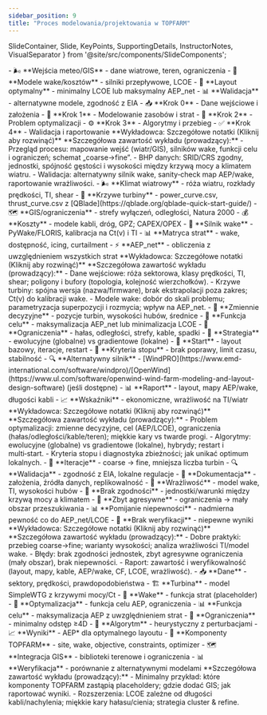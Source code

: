 ```yaml
---
sidebar_position: 9
title: "Proces modelowania/projektowania w TOPFARM"
---
```


  SlideContainer, 
  Slide, 
  KeyPoints, 
  SupportingDetails, 
  InstructorNotes,
  VisualSeparator 
} from '@site/src/components/SlideComponents';

<SlideContainer>

<Slide title="🔄 Workflow optymalizacji farmy" type="info">

<KeyPoints title="📊 Przegląd procesu">
- 🌬️ **Wejścia meteo/GIS** - dane wiatrowe, teren, ograniczenia
- 🌊 **Modele wake/kosztów** - silniki przepływowe, LCOE
- 🎯 **Layout optymalny** - minimalny LCOE lub maksymalny AEP_net
- 📊 **Walidacja** - alternatywne modele, zgodność z EIA
</KeyPoints>

<SupportingDetails title="🔧 4 główne kroki">
- 📥 **Krok 0** - Dane wejściowe i założenia
- 🌊 **Krok 1** - Modelowanie zasobów i strat
- 🎯 **Krok 2** - Problem optymalizacji
- ⚙️ **Krok 3** - Algorytmy i przebieg
- ✅ **Krok 4** - Walidacja i raportowanie
</SupportingDetails>

<InstructorNotes>
**Wykładowca: Szczegółowe notatki (Kliknij aby rozwinąć)**
**Szczegółowa zawartość wykładu (prowadzący):**
- Przegląd procesu: mapowanie wejść (wiatr/GIS), silników wake, funkcji celu i ograniczeń; schemat „coarse→fine”.
- BHP danych: SRID/CRS zgodny, jednostki, spójność gęstości i wysokości między krzywą mocy a klimatem wiatru.
- Walidacja: alternatywny silnik wake, sanity‑check map AEP/wake, raportowanie wrażliwości.
</InstructorNotes>

</Slide>

<VisualSeparator type="technical" />

<Slide title="📥 Krok 0-1: Dane wejściowe i zasoby" type="tip">

<KeyPoints title="📊 Krok 0 - Dane wejściowe">
- 🌬️ **Klimat wiatrowy** - róża wiatru, rozkłady prędkości, TI, shear
- 🔧 **Krzywe turbiny** - power_curve.csv, thrust_curve.csv z [QBlade](https://qblade.org/qblade-quick-start-guide/)
- 🗺️ **GIS/ograniczenia** - strefy wyłączeń, odległości, Natura 2000
- 💰 **Koszty** - modele kabli, dróg, GPZ; CAPEX/OPEX
</KeyPoints>

<SupportingDetails title="🌊 Krok 1 - Modelowanie zasobów">
- 🎯 **Silnik wake** - PyWake/FLORIS, kalibracja na Ct(v) i TI
- 📊 **Matryca strat** - wake, dostępność, icing, curtailment
- ⚡ **AEP_net** - obliczenia z uwzględnieniem wszystkich strat
</SupportingDetails>

<InstructorNotes>
**Wykładowca: Szczegółowe notatki (Kliknij aby rozwinąć)**
**Szczegółowa zawartość wykładu (prowadzący):**
- Dane wejściowe: róża sektorowa, klasy prędkości, TI, shear; poligony i bufory (topologia, kolejność wierzchołków).
- Krzywe turbiny: spójna wersja (nazwa/firmware), brak ekstrapolacji poza zakres; Ct(v) do kalibracji wake.
- Modele wake: dobór do skali problemu; parametryzacja superpozycji i rozmycia; wpływ na AEP_net.
</InstructorNotes>

</Slide>

<VisualSeparator type="energy" />

<Slide title="🎯 Krok 2-3: Optymalizacja i algorytmy" type="success">

<KeyPoints title="🎯 Krok 2 - Problem optymalizacji">
- 🔧 **Zmiennie decyzyjne** - pozycje turbin, wysokości hubów, średnice
- 🎯 **Funkcja celu** - maksymalizacja AEP_net lub minimalizacja LCOE
- 🚫 **Ograniczenia** - hałas, odległości, strefy, kable, spadki
</KeyPoints>

<SupportingDetails title="⚙️ Krok 3 - Algorytmy i przebieg">
- 🔄 **Strategia** - ewolucyjne (globalne) vs gradientowe (lokalne)
- 🎯 **Start** - layout bazowy, iteracje, restart
- 🛑 **Kryteria stopu** - brak poprawy, limit czasu, stabilność
</SupportingDetails>

<SupportingDetails title="✅ Krok 4 - Walidacja">
- 🔍 **Alternatywny silnik** - [WindPRO](https://www.emd-international.com/software/windpro)/[OpenWind](https://www.ul.com/software/openwind-wind-farm-modeling-and-layout-design-software) (jeśli dostępne)
- 📊 **Raport** - layout, mapy AEP/wake, długości kabli
- 📈 **Wskaźniki** - ekonomiczne, wrażliwość na TI/wiatr
</SupportingDetails>

<InstructorNotes>
**Wykładowca: Szczegółowe notatki (Kliknij aby rozwinąć)**
**Szczegółowa zawartość wykładu (prowadzący):**
- Problem optymalizacji: zmienne decyzyjne, cel (AEP/LCOE), ograniczenia (hałas/odległości/kable/teren); miękkie kary vs twarde progi.
- Algorytmy: ewolucyjne (globalne) vs gradientowe (lokalne), hybrydy; restart i multi‑start.
- Kryteria stopu i diagnostyka zbieżności; jak unikać optimum lokalnych.
</InstructorNotes>

</Slide>

<VisualSeparator type="data" />

<Slide title="✅ Dobre praktyki i typowe błędy" type="warning">

<KeyPoints title="✅ Dobre praktyki">
- 🔄 **Iteracje** - coarse → fine, mniejsza liczba turbin
- 🔍 **Walidacja** - zgodność z EIA, lokalne regulacje
- 📝 **Dokumentacja** - założenia, źródła danych, replikowalność
- 🌊 **Wrażliwość** - model wake, TI, wysokości hubów
</KeyPoints>

<SupportingDetails title="❌ Typowe błędy">
- 🚫 **Brak zgodności** - jednostki/warunki między krzywą mocy a klimatem
- 🎯 **Zbyt agresywne** - ograniczenia → mały obszar przeszukiwania
- 📊 **Pomijanie niepewności** - nadmierna pewność co do AEP_net/LCOE
- 🔧 **Brak weryfikacji** - niepewne wyniki
</SupportingDetails>

<InstructorNotes>
**Wykładowca: Szczegółowe notatki (Kliknij aby rozwinąć)**
**Szczegółowa zawartość wykładu (prowadzący):**
- Dobre praktyki: przebieg coarse→fine; warianty wysokości; analiza wrażliwości TI/model wake.
- Błędy: brak zgodności jednostek, zbyt agresywne ograniczenia (mały obszar), brak niepewności.
- Raport: zawartość i weryfikowalność (layout, mapy, kable, AEP/wake, CF, LCOE, wrażliwość).
</InstructorNotes>

</Slide>

<VisualSeparator type="technical" />

<Slide title="🐍 Minimalny przykład Python" type="danger">

<KeyPoints title="📊 Szkic przepływu">
- 📥 **Dane** - sektory, prędkości, prawdopodobieństwa
- 🏗️ **Turbina** - model SimpleWTG z krzywymi mocy/Ct
- 🌊 **Wake** - funkcja strat (placeholder)
- 🎯 **Optymalizacja** - funkcja celu AEP, ograniczenia
</KeyPoints>

<SupportingDetails title="🔧 Implementacja">
- 📊 **Funkcja celu** - maksymalizacja AEP z uwzględnieniem strat
- 🚫 **Ograniczenia** - minimalny odstęp ≥4D
- 🔄 **Algorytm** - heurystyczny z perturbacjami
- 📈 **Wyniki** - AEP* dla optymalnego layoutu
</SupportingDetails>

<SupportingDetails title="⚠️ Uwaga praktyczna">
- 🔧 **Komponenty TOPFARM** - site, wake, objective, constraints, optimizer
- 🗺️ **Integracja GIS** - biblioteki terenowe i ograniczenia
- 📊 **Weryfikacja** - porównanie z alternatywnymi modelami
</SupportingDetails>

<InstructorNotes>
**Szczegółowa zawartość wykładu (prowadzący):**
- Minimalny przykład: które komponenty TOPFARM zastąpią placeholdery; gdzie dodać GIS; jak raportować wyniki.
- Rozszerzenia: LCOE zależne od długości kabli/nachylenia; miękkie kary hałasu/cienia; strategia cluster & refine.
</InstructorNotes>

</Slide>

<VisualSeparator type="default" />

</SlideContainer>

